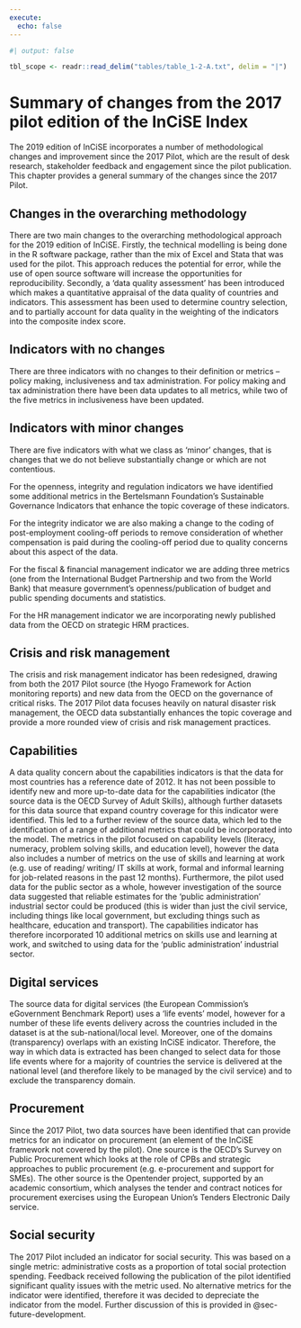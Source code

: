 ```yaml
---
execute:
  echo: false
---
```


```r
#| output: false

tbl_scope <- readr::read_delim("tables/table_1-2-A.txt", delim = "|")

```

# Summary of changes from the 2017 pilot edition of the InCiSE Index {#sec-changes}

The 2019 edition of InCiSE incorporates a number of methodological
changes and improvement since the 2017 Pilot, which are the result of
desk research, stakeholder feedback and engagement since the pilot
publication. This chapter provides a general  summary of the changes
since the 2017 Pilot.

## Changes in the overarching methodology {#sec-changes-methodology}

There are two main changes to the overarching methodological approach
for the 2019 edition of InCiSE. Firstly, the technical modelling is
being done in the R software package, rather than the mix of Excel and
Stata that was used for the pilot. This approach reduces the potential
for error, while the use of open source software will increase the
opportunities for reproducibility. Secondly, a 'data quality assessment'
has been introduced which makes a quantitative appraisal of the data
quality of countries and indicators. This assessment has been used to
determine country selection, and to partially account for data quality in
the weighting of the indicators into the composite index score.


## Indicators with no changes {#sec-no-change}

There are three indicators with no changes to their definition or
metrics – policy making, inclusiveness and tax administration. For
policy making and tax administration there have been data updates to
all metrics, while two of the five metrics in inclusiveness have been
updated.

## Indicators with minor changes {#sec-minor-changes}

There are five indicators with what we class as 'minor' changes, that is
changes that we do not believe substantially change or which are not
contentious.

For the openness, integrity and regulation indicators we have identified some
additional metrics in the Bertelsmann Foundation's Sustainable Governance
Indicators that enhance the topic coverage of these indicators.

For the integrity indicator we are also making a change to the coding of
post-employment cooling-off periods to remove consideration of whether
compensation is paid during the cooling-off period due to quality concerns
about this aspect of the data.

For the fiscal & financial management indicator we are adding three metrics
(one from the International Budget Partnership and two from the World Bank)
that measure government's openness/publication of budget and public spending
documents and statistics.

For the HR management indicator we are incorporating newly published data from
the OECD on strategic HRM practices.

## Crisis and risk management {#sec-change-crisis}

The crisis and risk management indicator has been redesigned, drawing from both
the 2017 Pilot source (the Hyogo Framework for Action monitoring reports) and
new data from the OECD on the governance of critical risks. The 2017 Pilot data
focuses heavily on natural disaster risk management, the OECD data
substantially enhances the topic coverage and provide a more rounded view of
crisis and risk management practices.

## Capabilities {#sec-change-capabilities}

A data quality concern about the capabilities indicators is that the data for
most countries has a reference date of 2012. It has not been possible to
identify new and more up-to-date data for the capabilities indicator (the
source data is the OECD Survey of Adult Skills), although further datasets for
this data source that expand country coverage for this indicator were
identified. This led to a further review of the source data, which led to the
identification of a range of additional metrics that could be incorporated into
the model. The metrics in the pilot focused on capability levels (literacy,
numeracy, problem solving skills, and education level), however the data also
includes a number of metrics on the use of skills and learning at work (e.g.
use of reading/ writing/ IT skills at work, formal and informal learning for
job-related reasons in the past 12 months). Furthermore, the pilot used data
for the public sector as a whole, however investigation of the source data
suggested that reliable estimates for the 'public administration' industrial
sector could be produced (this is wider than just the civil service, including
things like local government, but excluding things such as healthcare,
education and transport). The capabilities indicator has therefore
incorporated 10 additional metrics on skills use and learning at work, and
switched to using data for the 'public administration' industrial sector.

## Digital services {#sec-change-digital}

The source data for digital services (the European Commission's eGovernment
Benchmark Report) uses a 'life events' model, however for a number of these
life events delivery across the countries included in the dataset is at the
sub-national/local level. Moreover, one of the domains (transparency) overlaps
with an existing InCiSE indicator. Therefore, the way in which data is
extracted has been changed to select data for those life events where for a
majority of countries the service is delivered at the national level (and
therefore likely to be managed by the civil service) and to exclude the
transparency domain. 

## Procurement {#sec-change-procurement}

Since the 2017 Pilot, two data sources have been identified that can provide
metrics for an indicator on procurement (an element of the InCiSE framework
not covered by the pilot). One source is the OECD's Survey on Public
Procurement which looks at the role of CPBs and strategic approaches to public
procurement (e.g. e-procurement and support for SMEs). The other source is the
Opentender project, supported by an academic consortium, which analyses the
tender and contract notices for procurement exercises using the European
Union's Tenders Electronic Daily service. 

## Social security {#sec-change-social-security}

The 2017 Pilot included an indicator for social security. This was based on a
single metric: administrative costs as a proportion of total social protection
spending. Feedback received following the publication of the pilot identified
significant quality issues with the metric used. No alternative metrics for
the indicator were identified, therefore it was decided to depreciate the
indicator from the model. Further discussion of this is provided in
@sec-future-development. 
